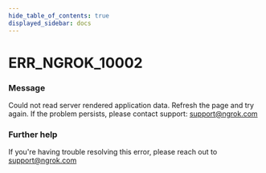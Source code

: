 ```yaml
---
hide_table_of_contents: true
displayed_sidebar: docs
---
```



# ERR_NGROK_10002

### Message

Could not read server rendered application data. Refresh the page and try again. If the problem persists, please contact support: support@ngrok.com

<ErrorDetails error="err_ngrok_10002" />

### Further help

If you're having trouble resolving this error, please reach out to [support@ngrok.com](mailto:support@ngrok.com?subject=Help%20with%20ERR_NGROK_10002)
